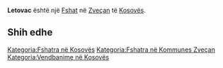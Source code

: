 {{Fshat në Kosovës
 | Emri                = Letovac
| srp_N_name = Letovac
| srp_N_FULL_NAME_RO = Letovac
| srp_N_FULL_NAME_ND_RO = Letovac
| srp_N_SORT_NAME_RG = LETOVAC
| srp_N_FULL_NAME_RG = Letovac
| srp_N_FULL_NAME_ND_RG = Letovac

 | Emri (Rasa dhanore) = 
 | Figura              = 
 | Shteti              = Kosovo
 | Komuna              = Zveçan
 | Kodi postar         = 
 | Sipërfaqja          = 

 | Popullsia           = 

 | Regj. i popullsisë  = 
 | Dend. e popullsisë  = 
 | Faqja zyrtare       = 
 <!--- Koordinatat ----> 
 | Gjerësia            = 43.031667
 | Gjatësia            = 20.7425
 | Lartësia            = 
}}
'''Letovac''' është një [[Fshat]] në [[Zveçan]] të [[Kosovës]].

<!-- == Gjeografia == -->
<!-- == Historia == -->
<!-- == Demografia == -->
== Shih edhe ==
{{Komuna Zveçan}}
{{Kosovo-Administrata-Cung}}

[[Kategoria:Fshatra në Kosovës]]
[[Kategoria:Fshatra në Kommunes Zveçan]]
[[Kategoria:Vendbanime në Kosovës]]